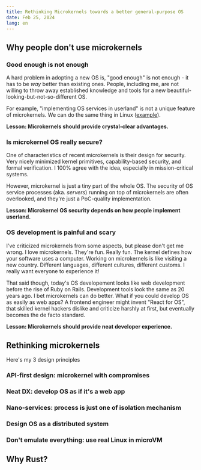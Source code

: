 ```yaml
---
title: Rethinking Microkernels towards a better general-purpose OS
date: Feb 25, 2024
lang: en
---
```


## Why people don't use microkernels

### Good enough is not enough

A hard problem in adopting a new OS is, "good enough" is not enough - it has to be *way* better than existing ones. People, including me, are not willing to throw away established knowledge and tools for a new beautiful-looking-but-not-so-different OS.

For example, "implementing OS services in userland" is not a unique feature of microkernels. We can do the same thing in Linux ([example](https://dl.acm.org/doi/10.1145/3477132.3483542)).

**Lesson: Microkernels should provide crystal-clear advantages.**

### Is microkernel OS really secure?

One of characteristics of recent microkernels is their design for security. Very nicely minimized kernel primitives, capability-based security, and formal verification. I 100% agree with the idea, especially in mission-critical systems.

However, microkernel is just a tiny part of the whole OS. The security of OS service processes (aka. *servers*) running on top of microkernels are often overlooked, and they're just a PoC-quality implementation.

**Lesson: Microkernel OS security depends on how people implement userland.**

### OS development is painful and scary

I've criticized microkernels from some aspects, but please don't get me wrong. I love microkernels. They're fun. Really fun. The kernel defines how your software uses a computer. Working on microkernels is like visiting a new country. Different languages, different cultures, different customs. I really want everyone to experience it!

That said though, today's OS developement looks like web development before the rise of Ruby on Rails. Development tools look the same as 20 years ago. I bet microkernels can do better. What if you could develop OS as easily as web apps? A frontend engineer might invent "React for OS", that skilled kernel hackers dislike and criticize harshly at first, but eventually becomes the de facto standard.

**Lesson: Microkernels should provide neat developer experience.**

## Rethinking microkernels

Here's my 3 design principles 

### API-first design: microkernel with compromises



### Neat DX: develop OS as if it's a web app



### Nano-services: process is just one of isolation mechanism



### Design OS as a distributed system
### Don't emulate everything: use real Linux in microVM


## Why Rust?
